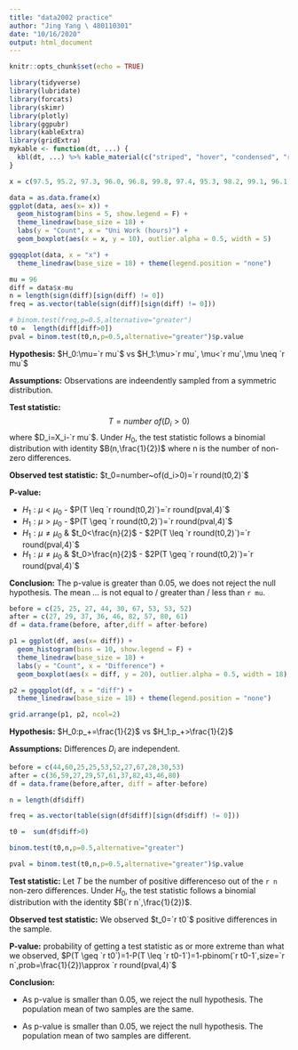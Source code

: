 ```yaml
---
title: "data2002 practice"
author: "Jing Yang \ 480110301"
date: "10/16/2020"
output: html_document
---
```


```r
knitr::opts_chunk$set(echo = TRUE)
```

```r
library(tidyverse)
library(lubridate)
library(forcats)
library(skimr)
library(plotly)
library(ggpubr)
library(kableExtra)
library(gridExtra)
mykable <- function(dt, ...) {
  kbl(dt, ...) %>% kable_material(c("striped", "hover", "condensed", "responsive"), full_width = F)
}
```

```r
x = c(97.5, 95.2, 97.3, 96.0, 96.8, 99.8, 97.4, 95.3, 98.2, 99.1, 96.1, 97.6, 98.2, 98.5, 99.4)

data = as.data.frame(x)
ggplot(data, aes(x= x)) +
  geom_histogram(bins = 5, show.legend = F) +
  theme_linedraw(base_size = 18) +
  labs(y = "Count", x = "Uni Work (hours)") +
  geom_boxplot(aes(x = x, y = 10), outlier.alpha = 0.5, width = 5)

ggqqplot(data, x = "x") +
  theme_linedraw(base_size = 18) + theme(legend.position = "none")
```
```r
mu = 96
diff = data$x-mu
n = length(sign(diff)[sign(diff) != 0])
freq = as.vector(table(sign(diff)[sign(diff) != 0]))

# binom.test(freq,p=0.5,alternative="greater")
t0 =  length(diff[diff>0])
pval = binom.test(t0,n,p=0.5,alternative="greater")$p.value
```

**Hypothesis:** $H_0:\mu=`r mu`$ vs $H_1:\mu>`r mu`, \mu<`r mu`,\mu \neq `r mu`$

**Assumptions:** Observations are indeendently sampled from a symmetric distribution.

**Test statistic:** $$T=number~of (D_i>0)$$ where $D_i=X_i-`r mu`$. Under $H_0$, the test statistic follows a binomial distribution with identity $B(n,\frac{1}{2})$ where n is the number of non-zero differences.

**Observed test statistic:** $t_0=number~of(d_i>0)=`r round(t0,2)`$

**P-value:**

- $H_1:\mu<\mu_0$ - $P(T \leq `r round(t0,2)`)=`r round(pval,4)`$
- $H_1:\mu>\mu_0$ - $P(T \geq `r round(t0,2)`)=`r round(pval,4)`$
- $H_1:\mu \neq \mu_0$ & $t_0<\frac{n}{2}$ - $2P(T \leq `r round(t0,2)`)=`r round(pval,4)`$
- $H_1:\mu \neq \mu_0$ & $t_0>\frac{n}{2}$ - $2P(T \geq `r round(t0,2)`)=`r round(pval,4)`$

**Conclusion:** The p-value is greater than 0.05, we does not reject the null hypothesis. The mean ... is not equal to / greater than / less than `r mu`.

```r
before = c(25, 25, 27, 44, 30, 67, 53, 53, 52)
after = c(27, 29, 37, 36, 46, 82, 57, 80, 61)
df = data.frame(before, after,diff = after-before)

p1 = ggplot(df, aes(x= diff)) +
  geom_histogram(bins = 10, show.legend = F) +
  theme_linedraw(base_size = 18) +
  labs(y = "Count", x = "Difference") +
  geom_boxplot(aes(x = diff, y = 20), outlier.alpha = 0.5, width = 18)

p2 = ggqqplot(df, x = "diff") +
  theme_linedraw(base_size = 18) + theme(legend.position = "none")

grid.arrange(p1, p2, ncol=2)
```

**Hypothesis:** $H_0:p_+=\frac{1}{2}$ vs $H_1:p_+>\frac{1}{2}$

**Assumptions:** Differences $D_i$ are independent.

```r
before = c(44,60,25,25,53,52,27,67,28,30,53)
after = c(36,59,27,29,57,61,37,82,43,46,80)
df = data.frame(before,after, diff = after-before)

n = length(df$diff)

freq = as.vector(table(sign(df$diff)[sign(df$diff) != 0]))

t0 =  sum(df$diff>0)

binom.test(t0,n,p=0.5,alternative="greater")

pval = binom.test(t0,n,p=0.5,alternative="greater")$p.value
```

**Test statistic:** Let $T$ be the number of positive differenceso out of the `r n` non-zero differences. Under $H_0$, the test statistic follows a binomial distribution with the identity $B(`r n`,\frac{1}{2})$.

**Observed test statistic:** We observed $t_0=`r t0`$ positive differences in the sample.

**P-value:** probability of getting a test statistic as or more extreme than what we observed, $P(T \geq `r t0`)=1-P(T \leq `r t0-1`)=1-pbinom(`r t0-1`,size=`r n`,prob=\frac{1}{2})\approx `r round(pval,4)`$

**Conclusion:**

- As p-value is smaller than 0.05, we reject the null hypothesis. The population mean of two samples are the same.

- As p-value is smaller than 0.05, we reject the null hypothesis. The population mean of two samples are different.
